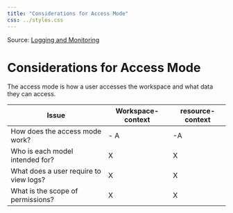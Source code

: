 ```yaml
---
title: "Considerations for Access Mode"
css: ../styles.css
---
```


Source: [Logging and Monitoring](https://microsoftlearning.github.io/AZ-305-DesigningMicrosoftAzureInfrastructureSolutions/Instructions/CaseStudy/08-Logging.html)

# Considerations for Access Mode
The access mode is how a user accesses the workspace and what data they can access.

|Issue|Workspace-context|resource-context|
|---|---|---|
|How does the access mode work?| - A|-A|
|Who is each model intended for?|X|X|
|What does a user require to view logs?|X|X|
|What is the scope of permissions?|X|X|
